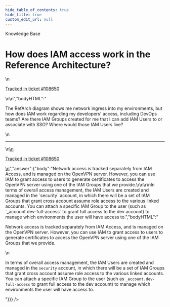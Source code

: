 ```yaml
---
hide_table_of_contents: true
hide_title: true
custom_edit_url: null
---
```



<head>
  <link rel="canonical" href="https://github.com/tnn-tnn-tnn-tnn-tnn-gruntwork-io/knowledge-base/discussions/427" />
</head>

<CenterLayout>
<span className="searchCategory">Knowledge Base</span>
<h1>How does IAM access work in the Reference Architecture?</h1>
<GitHub discussion={{"id":"D_kwDOF8slf84APnaD","number":427,"author":{"login":"iangrunt"},"title":"How does IAM access work in the Reference Architecture?","body":"\nThe RefArch diagram shows me network ingress into my environments, but how does IAM work regarding my developers' access, including DevOps teams? Are there IAM Groups created for me that I can add IAM Users to or associate with SSO? Where would those IAM Users live?\n\n---\n\n<ins datetime=\"2022-05-23T18:37:26Z\">\n  <p><a href=\"https://support.gruntwork.io/hc/requests/108650\">Tracked in ticket #108650</a></p>\n</ins>\n","bodyHTML":"<p dir=\"auto\">The RefArch diagram shows me network ingress into my environments, but how does IAM work regarding my developers' access, including DevOps teams? Are there IAM Groups created for me that I can add IAM Users to or associate with SSO? Where would those IAM Users live?</p>\n<hr>\n<ins datetime=\"2022-05-23T18:37:26Z\">\n  <p dir=\"auto\"><a href=\"https://support.gruntwork.io/hc/requests/108650\" rel=\"nofollow\">Tracked in ticket #108650</a></p>\n</ins>","answer":{"body":"Network access is tracked separately from IAM Access, and is managed on the OpenVPN server. However, you can use IAM to grant access to users to generate certificates to access the OpenVPN server using one of the IAM Groups that we provide.\r\n\r\nIn terms of overall access management, the IAM Users are created and managed in the `security` account, in which there will be a set of IAM Groups that grant cross account assume role access to the various linked accounts. You can attach a specific IAM Group to the user (such as `_account.dev-full-access` to grant full access to the dev account) to manage which environments the user will have access to.","bodyHTML":"<p dir=\"auto\">Network access is tracked separately from IAM Access, and is managed on the OpenVPN server. However, you can use IAM to grant access to users to generate certificates to access the OpenVPN server using one of the IAM Groups that we provide.</p>\n<p dir=\"auto\">In terms of overall access management, the IAM Users are created and managed in the <code class=\"notranslate\">security</code> account, in which there will be a set of IAM Groups that grant cross account assume role access to the various linked accounts. You can attach a specific IAM Group to the user (such as <code class=\"notranslate\">_account.dev-full-access</code> to grant full access to the dev account) to manage which environments the user will have access to.</p>"}}} />

</CenterLayout>
  

<!-- ##DOCS-SOURCER-START
{
  "sourcePlugin": "github-discussions",
  "hash": "f47b2d8683cd40c705e0f3a538ec0367"
}
##DOCS-SOURCER-END -->
